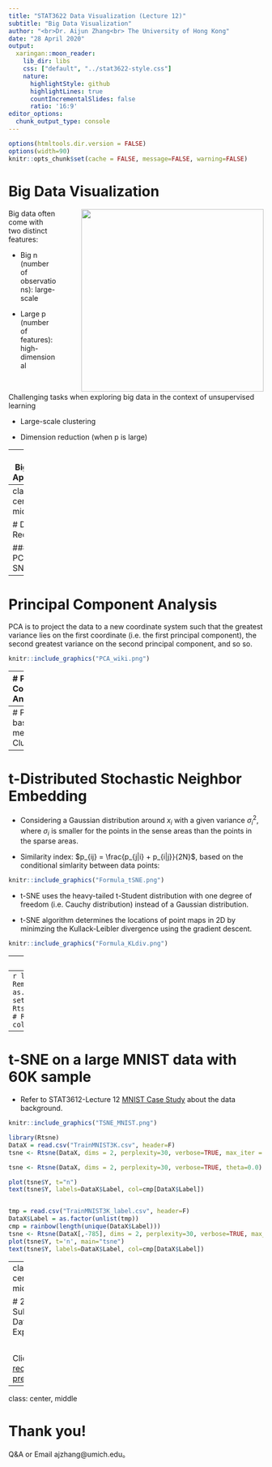 ```yaml
---
title: "STAT3622 Data Visualization (Lecture 12)"
subtitle: "Big Data Visualization"
author: "<br>Dr. Aijun Zhang<br> The University of Hong Kong"
date: "28 April 2020"
output:
  xaringan::moon_reader:
    lib_dir: libs
    css: ["default", "../stat3622-style.css"]
    nature:
      highlightStyle: github
      highlightLines: true
      countIncrementalSlides: false
      ratio: '16:9'
editor_options: 
  chunk_output_type: console
---
```

```r
options(htmltools.dir.version = FALSE)
options(width=90)
knitr::opts_chunk$set(cache = FALSE, message=FALSE, warning=FALSE)
```

# Big Data Visualization

<img style="float: right; width: 360px; padding:0 0 0 50px;" src="SketchBigData.png">

Big data often come with two distinct features: 

- Big n (number of observations): large-scale

- Large p (number of features): high-dimensional

<br>

Challenging tasks when exploring big data in the context of unsupervised learning

- Large-scale clustering 

- Dimension reduction (when p is large)

---
# Two BigDataViz Approaches 

<img style="float: right; width: 350px; padding:0 10px 0 0;" src="tSNE_SubDSF.png">


In this lecture, we discuss two different approaches for big data visualization: 

- Dimension Reduction
  
  - PCA-based K-means Clustering
  
  - t-SNE Visualization
  
- Subsampled Data Exploration


 




---
class: center, middle

# Dimension Reduction

### From PCA to t-SNE

---
# Principal Component Analysis

PCA is to project the data to a new coordinate system such that the greatest variance lies on the first coordinate (i.e. the first principal component), the second greatest variance on the second principal component, and so so. 

```r
knitr::include_graphics("PCA_wiki.png")
```

---
# Principal Component Analysis

.pull-left[
```r
DataX = data.frame(x1 = iris$Sepal.Length, 
                   x2 = iris$Petal.Width)
(tmp = prcomp(DataX))
```
]

.pull-right[
```r
par(mar=c(1,1,2,1))
plot(DataX$x1, DataX$x2, pch=19, asp=1)
arrows(tmp$center[1], tmp$center[2], 
       tmp$center[1] + 2*tmp$sdev[1]*tmp$rotation[1,1], 
       tmp$center[2]+2*tmp$sdev[1]*tmp$rotation[2,1],
       col=2, lwd=2, angle=20, length=0.2)
arrows(tmp$center[1], tmp$center[2], 
       tmp$center[1] + 2*tmp$sdev[2]*tmp$rotation[1,2], 
       tmp$center[2]+2*tmp$sdev[2]*tmp$rotation[2,2],
       col=4, lwd=2, angle=20, length=0.2)
text(tmp$center[1] + 2*tmp$sdev[1]*tmp$rotation[1,1], 
     tmp$center[2]+2*tmp$sdev[1]*tmp$rotation[2,1]+0.1,
     'w1', col=2)
text(tmp$center[1] + 2*tmp$sdev[2]*tmp$rotation[1,2], 
     tmp$center[2]+2*tmp$sdev[2]*tmp$rotation[2,2]+0.1,
     'w2', col=4)
title(main="Principal Directions")
```
]

---
# PCA-based K-means Clustering 
```r
pr = prcomp(iris[,1:4]) # Use all four variables 
par(mfrow=c(1,2), mar=rep(4,4))
barplot(pr$sdev^2/sum(pr$sdev^2), xlab="PC", ylab="Percentage", main="Variance Explained")
PCx = pr$x[,1:2]; kk = 3; set.seed(1); fit = kmeans(PCx, kk)
plot(PCx[,1], PCx[,2], pch=19, cex=1, col=seq(2,1+kk)[fit$cluster], 
     xlab="PC1", ylab="PC2", main="K-means on PC scores")
points(fit$centers, pch=10, cex=2, col=seq(2,1+kk))
```
 

---
# t-Distributed Stochastic Neighbor Embedding

- Considering a Gaussian distribution around $x_i$ with a given variance $\sigma_i^2$, where $\sigma_i$ is smaller for the points in the sense areas than the points in the sparse areas. 

- Similarity index: $p_{ij} = \frac{p_{j|i} + p_{i|j}}{2N}$, based on the conditional simlarity between data points: 
```r
knitr::include_graphics("Formula_tSNE.png")
``` 
<!-- $$p_{j|i} = \frac{\exp\left(-\left| x_i - x_j\right|^2 \big/ 2\sigma_i^2\right)}{\sum_{k \neq i} \exp\left(-\left| x_i - x_k\right|^2 \big/ 2\sigma_i^2\right)}$$ -->


- t-SNE uses the heavy-tailed t-Student distribution with one degree of freedom (i.e. Cauchy distribution) instead of a Gaussian distribution.

- t-SNE algorithm determines the locations of point maps in 2D by minimzing the Kullack-Leibler divergence using the gradient descent. 
```r
knitr::include_graphics("Formula_KLdiv.png")
``` 

---
# t-SNE illustrated 

```r
knitr::include_graphics("tSNE_animation.gif")
``` 
Source:  [An illustrated introduction to the t-SNE algorithm](https://www.oreilly.com/learning/an-illustrated-introduction-to-the-t-sne-algorithm)

See also: [How to Use t-SNE Effectively](https://distill.pub/2016/misread-tsne/)


---
```r
library(Rtsne)
iris_unique <- unique(iris) # Remove duplicates
iris_matrix <- as.matrix(iris_unique[,1:4])
par(mar=c(2,2,2,2)); set.seed(1)
tsne_out <- Rtsne(iris_matrix,pca=FALSE,perplexity=30,theta=0.0) # Run TSNE
plot(tsne_out$Y, col=as.numeric(iris_unique$Species)+1)
```

---
# t-SNE on a large MNIST data with 60K sample 

- Refer to STAT3612-Lecture 12 [MNIST Case Study](http://www.statsoft.org/wp-content/uploads/2018Stat3612/Lecture12_CaseMNIST/Lecture12_CaseMNIST.html) about the data background. 

```r
knitr::include_graphics("TSNE_MNIST.png")
``` 

```r
library(Rtsne)
DataX = read.csv("TrainMNIST3K.csv", header=F)
tsne <- Rtsne(DataX, dims = 2, perplexity=30, verbose=TRUE, max_iter = 500)

tsne <- Rtsne(DataX, dims = 2, perplexity=30, verbose=TRUE, theta=0.0)

plot(tsne$Y, t="n")
text(tsne$Y, labels=DataX$Label, col=cmp[DataX$Label])


tmp = read.csv("TrainMNIST3K_label.csv", header=F)
DataX$Label = as.factor(unlist(tmp))
cmp = rainbow(length(unique(DataX$Label)))
tsne <- Rtsne(DataX[,-785], dims = 2, perplexity=30, verbose=TRUE, max_iter = 500)
plot(tsne$Y, t='n', main="tsne")
text(tsne$Y, labels=DataX$Label, col=cmp[DataX$Label])
```


---
class: center, middle

# 2: Subsampled Data Exploration

<br>

Click for a [recent presentation](20181110DSD_Nankai.pdf)


---
class: center, middle

# Thank you! 

Q&A or Email ajzhang@umich.edu。



